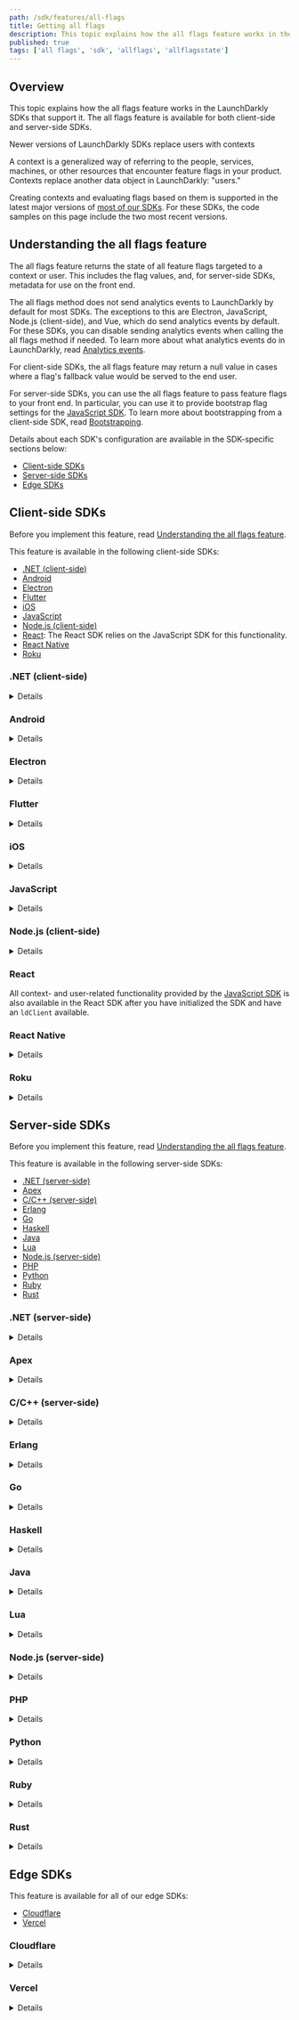 ```yaml
---
path: /sdk/features/all-flags
title: Getting all flags
description: This topic explains how the all flags feature works in the LaunchDarkly SDKs that support it.
published: true
tags: ['all flags', 'sdk', 'allflags', 'allflagsstate']
---
```


## Overview

This topic explains how the all flags feature works in the LaunchDarkly SDKs that support it. The all flags feature is available for both client-side and server-side SDKs.

<Callout intent="info">
<CalloutTitle>Newer versions of LaunchDarkly SDKs replace users with contexts</CalloutTitle>
<CalloutDescription>

A context is a generalized way of referring to the people, services, machines, or other resources that encounter feature flags in your product. Contexts replace another data object in LaunchDarkly: "users."

Creating contexts and evaluating flags based on them is supported in the latest major versions of [most of our SDKs](/sdk). For these SDKs, the code samples on this page include the two most recent versions.

</CalloutDescription>
</Callout>

## Understanding the all flags feature

The all flags feature returns the state of all feature flags targeted to a context or user. This includes the flag values, and, for server-side SDKs, metadata for use on the front end.

The all flags method does not send analytics events to LaunchDarkly by default for most SDKs. The exceptions to this are Electron, JavaScript, Node.js (client-side), and Vue, which do send analytics events by default. For these SDKs, you can disable sending analytics events when calling the all flags method if needed. To learn more about what analytics events do in LaunchDarkly, read [Analytics events](/sdk/concepts/events).

For client-side SDKs, the all flags feature may return a null value in cases where a flag's fallback value would be served to the end user.

For server-side SDKs, you can use the all flags feature to pass feature flags to your front end. In particular, you can use it to provide bootstrap flag settings for the [JavaScript SDK](/sdk/client-side/javascript). To learn more about bootstrapping from a client-side SDK, read [Bootstrapping](/sdk/features/bootstrapping).

Details about each SDK's configuration are available in the SDK-specific sections below:

* [Client-side SDKs](#client-side-sdks)
* [Server-side SDKs](#server-side-sdks)
* [Edge SDKs](#edge-sdks)

## Client-side SDKs

Before you implement this feature, read [Understanding the all flags feature](#understanding-the-all-flags-feature).

This feature is available in the following client-side SDKs:

* [.NET (client-side)](#net-client-side)
* [Android](#android)
* [Electron](#electron)
* [Flutter](#flutter)
* [iOS](#ios)
* [JavaScript](#javascript)
* [Node.js (client-side)](#nodejs-client-side)
* [React](#javascript): The React SDK relies on the JavaScript SDK for this functionality.
* [React Native](#react-native)
* [Roku](#roku)

### .NET (client-side)

<Details summary="Expand .NET (client-side) code sample">

The `AllFlags` method produces a map of feature flag keys to their values:

<CodeSample>
<CSTab label="C#">

```csharp
client.AllFlags();
```

</CSTab>
</CodeSample>

To learn more, read the [API documentation](https://launchdarkly.github.io/dotnet-client-sdk/api/LaunchDarkly.Sdk.Client.LdClient.html#LaunchDarkly_Sdk_Client_LdClient_AllFlags).
</Details>

### Android

<Details summary="Expand Android code sample">

The `allFlags` method produces a map of feature flag keys to their values:

<CodeSample>
<CSTab label="Java">

```java
client.allFlags();
```

</CSTab>
<CSTab label="Kotlin">

```kotlin
client.allFlags()
```

</CSTab>
</CodeSample>

To learn more, read the [API documentation](https://launchdarkly.github.io/android-client-sdk/).
</Details>

### Electron

<Details summary="Expand Electron code sample">

The `allFlags()` method produces a map of feature flag keys to their values. The map contains null values for any flags that would return the fallback value. The fallback value is the second argument that you normally pass to `variation`.

Unlike most of our SDKs, our Electron SDK's `allFlags()` method sends analytics events to LaunchDarkly. If you do not want `allFlags()` to generate any analytics events, you can turn this off by setting the configuration option [`sendEventsOnlyForVariation`](https://launchdarkly.github.io/node-client-sdk/interfaces/LDOptions.html#sendEventsOnlyForVariation) to `true`.

To use the all flags feature:

<CodeSample>
<CSTab label="JavaScript">

```js
let allFlagsResult = client.allFlags();
```

</CSTab>
</CodeSample>

To learn more, read the [API documentation](https://launchdarkly.github.io/electron-client-sdk/interfaces/_launchdarkly_electron_client_sdk_.ldelectronmainclient.html#allflags).
</Details>

### Flutter

<Details summary="Expand Flutter code sample">

The `allFlags` method produces a map of feature flag keys to their values:

<CodeSample>
<CSTab label="Dart">

```dart
Map<String, LDValue> flagValues = await LDClient.allFlags();
```

</CSTab>
</CodeSample>

To learn more, read [`allFlags`](https://pub.dev/documentation/launchdarkly_flutter_client_sdk/latest/launchdarkly_flutter_client_sdk/LDClient/allFlags.html).
</Details>

### iOS

<Details summary="Expand iOS code sample">

All flags returns a dictionary with the flag keys and their values. If the `LDClient` is not started, it returns `nil`.

To use the all flags feature:

<CodeSample>
<CSTab label="Swift">

```swift
let allFlags: [String: LDValue] = LDClient.get()!.allFlags
```

</CSTab>
<CSTab label="Objective-C">

```objectivec
NSDictionary<NSString*, LDValue*> * allFlags = [LDClient get].allFlags;
```

</CSTab>
</CodeSample>

To learn more, read the API documentation for [Swift](https://launchdarkly.github.io/ios-client-sdk/Classes/LDClient.html#/s:12LaunchDarkly8LDClientC8allFlagsSDySSypGSgvp) or [Objective-C](https://launchdarkly.github.io/ios-client-sdk/Classes/ObjcLDClient.html#/c:@M@LaunchDarkly@objc(cs)LDClient(py)allFlags).

</Details>

### JavaScript

<Details summary="Expand JavaScript code sample">

The `allFlags()` method produces a map of feature flag keys to their values.

The map contains null values for any flags that would return the fallback value. The fallback value is the second argument that you normally pass to `variation`.

Unlike most of our SDKs, our JavaScript SDK's `allFlags` method sends analytics events to LaunchDarkly. If you do not want `allFlags` to generate any analytics events, you can turn this off by setting the configuration option [`sendEventsOnlyForVariation`](https://launchdarkly.github.io/js-client-sdk/interfaces/LDOptions.html#sendEventsOnlyForVariation) to `true`.

To use the all flags feature:

<CodeSample>
<CSTab label="JavaScript">

```js
let allFlagsResult = client.allFlags();
```

</CSTab>
</CodeSample>

To learn more, read the [API documentation](https://launchdarkly.github.io/js-client-sdk/interfaces/LDClient.html#allFlags).
</Details>

### Node.js (client-side)

<Details summary="Expand Node.js (client-side) code sample">

The `allFlags` method produces a map of feature flag keys to their values.

The map contains null values for any flags that would return the fallback value. The fallback value is the second argument that you normally pass to `variation`.

Unlike most of our SDKs, our Node.js (client-side) SDK's `allFlags` method sends analytics events to LaunchDarkly. If you do not want `allFlags` to generate any analytics events, you can turn this off by setting the [`sendEventsOnlyForVariation`](https://launchdarkly.github.io/node-client-sdk/interfaces/LDOptions.html#sendEventsOnlyForVariation) option to `true`.

To use the all flags feature:

<CodeSample>
<CSTab label="JavaScript">

```js
let allFlagsResult = client.allFlags();
```

</CSTab>
</CodeSample>

To learn more, read the [API documentation](https://launchdarkly.github.io/node-client-sdk/interfaces/LDClient.html#allFlags).
</Details>

### React

All context- and user-related functionality provided by the [JavaScript SDK](#javascript) is also available in the React SDK after you have initialized the SDK and have an `ldClient` available.

### React Native

<Details summary="Expand React Native code sample">

The `allFlags` method returns a map containing all flag keys and values for the current context. You can also register a listener that fires when any flag in your environment changes.

To use the all flags feature:

<CodeSample>
<CSTab label="JavaScript">

```js
let allFlagsResult = client.allFlags();
allFlagsResult.then(values => {
  console.log(values);
});

// All Flags Listener
let listenerId = 'ARBITRARY_VALUE'
let listener = value => Alert.alert('All Flags Listener Callback', value);
client.registerAllFlagsListener(listenerId, listener);
```

</CSTab>
</CodeSample>

To learn more, read the [API documentation](https://launchdarkly.github.io/react-native-client-sdk/classes/LDClient.html#allFlags).
</Details>

### Roku

<Details summary="Expand Roku code sample">

You can get an associative array of `flagKey` to `flagValue` for all flags from the client with:

<CodeSample>
<CSTab label="BrightScript">

```brightscript
allFlags = launchDarkly.allFlags()

```

</CSTab>
</CodeSample>
</Details>

## Server-side SDKs

Before you implement this feature, read [Understanding the all flags feature](#understanding-the-all-flags-feature).

This feature is available in the following server-side SDKs:

* [.NET (server-side)](#net-server-side)
* [Apex](#apex)
* [C/C++ (server-side)](#cc-server-side)
* [Erlang](#erlang)
* [Go](#go)
* [Haskell](#haskell)
* [Java](#java)
* [Lua](#lua)
* [Node.js (server-side)](#nodejs-server-side)
* [PHP](#php)
* [Python](#python)
* [Ruby](#ruby)
* [Rust](#rust)

### .NET (server-side)

<Details summary="Expand .NET (server-side) code sample">

The [`AllFlagsState`](https://launchdarkly.github.io/dotnet-server-sdk/api/LaunchDarkly.Sdk.Server.LdClient.html#LaunchDarkly_Sdk_Server_LdClient_AllFlagsState_) method captures the state of all feature flags with regard to a specific context. This includes the flag values, as well as other metadata.

To use the all flags feature:

<CodeSample>
<CSTab label=".NET SDK v7.0 (C#)">

```csharp
var state = client.AllFlagsState(context);
```

</CSTab>
<CSTab label=".NET SDK v6.x (C#)">

```csharp
var state = client.AllFlagsState(user);
```

</CSTab>
</CodeSample>

To learn more, read the [API documentation](https://launchdarkly.github.io/dotnet-server-sdk/api/LaunchDarkly.Sdk.Server.LdClient.html#LaunchDarkly_Sdk_Server_LdClient_AllFlagsState_LaunchDarkly_Sdk_User_LaunchDarkly_Sdk_Server_FlagsStateOption___).
</Details>

### Apex

<Details summary="Expand Apex code sample">

The `allFlags` method produces a map of feature flag keys to their values for a specific user. This does not send any evaluation events to LaunchDarkly.

To use the all flags feature:

<CodeSample>
<CSTab label="Apex">

```java
Map<String, LDValue> values = client.allFlags(user);
```

</CSTab>
</CodeSample>

To learn more, read the [API documentation](https://github.com/launchdarkly/apex-server-sdk/blob/master/doc.md#other-methods-1).
</Details>

### C/C++ (server-side)

<Details summary="Expand C/C++ (server-side) code sample">

The `LDAllFlags` function captures the state of all feature flag keys with regard to a specific user. This includes their values, as well as other metadata.

This method can be useful for passing feature flags to your front end. In particular, it can be used to provide bootstrap flag settings for our [JavaScript SDK](/sdk/client-side/javascript).

To use the all flags feature:

<CodeSample>
<CSTab label="C/C++">

```c
struct LDJSON *allFlags = LDAllFlags(client, user);
```

</CSTab>
</CodeSample>

To learn more, read the [API documentation](https://launchdarkly.github.io/c-server-sdk/variations_8h.html#a51ba0df725bdcd4a005e6efe7bb4f944).
</Details>

### Erlang

<Details summary="Expand Erlang code sample">

The `all_flags_state` function captures the state of all feature flag keys as evaluated for a specific context. This includes their values and other metadata.

To use the all flags feature:

<CodeSample>
<CSTab label="Erlang v2.0">

```
ldclient:all_flags_state(#{key => <<"context-key-123abc">>})
```

</CSTab>
<CSTab label="Erlang SDK v1.x">

```
ldclient:all_flags_state(#{key => <<"user-key-123abc">>})
```

</CSTab>
</CodeSample>

To learn more, read the [API documentation](https://hexdocs.pm/launchdarkly_server_sdk/).
</Details>

### Go

<Details summary="Expand Go code sample">

The [`AllFlagsState`](https://pkg.go.dev/github.com/launchdarkly/go-server-sdk/v6#LDClient.AllFlagsState) method captures the state of all feature flag keys with regard to a specific context. This includes their values, as well as other metadata.

In this example, the extra `ClientSideOnly` option is specified so that only the feature flags designated for client-side use are included in the result.

To use the all flags feature:

<CodeSample>
<CSTab label="Go SDK v6.0">

```go
import (
    "github.com/launchdarkly/go-server-sdk/v6/interfaces/flagstate"
)

state := client.AllFlagsState(context, flagstate.OptionClientSideOnly())
```

</CSTab>
<CSTab label="Go SDK v5.x">

```go
import (
    "gopkg.in/launchdarkly/go-server-sdk.v5/interfaces/flagstate"
)

state := client.AllFlagsState(user, flagstate.OptionClientSideOnly())
```

</CSTab>
</CodeSample>

To learn more, read the [API documentation](https://pkg.go.dev/github.com/launchdarkly/go-server-sdk/v6#LDClient.AllFlagsState).
</Details>

### Haskell

<Details summary="Expand Haskell code sample">

The `allFlags` function captures the state of all feature flag keys as evaluated for a specific context. This includes their values, as well as other metadata.

To use the all flags feature:

<CodeSample>
<CSTab label="Haskell SDK v4.0">

```haskell
state = allFlagsState client context False False False
```

</CSTab>
<CSTab label="Haskell SDK v3.x">

```haskell
state = allFlags client user
```

</CSTab>
</CodeSample>

To learn more, read the [API documentation](https://launchdarkly.github.io/haskell-server-sdk/LaunchDarkly-Server-Client.html#v:allFlags).
</Details>

### Java

<Details summary="Expand Java code sample">

The [`allFlagsState`](https://javadoc.io/doc/com.launchdarkly/launchdarkly-java-server-sdk/latest/com/launchdarkly/sdk/server/LDClient.html#allFlagsState(com.launchdarkly.sdk.LDContext,com.launchdarkly.sdk.server.FlagsStateOption...)) method captures the state of all feature flags with regard to a specific context. This includes their values as well as other metadata.

This method can be useful for passing feature flags to your front end. In particular, it can be used to provide bootstrap flag settings for our [JavaScript SDK](/sdk/client-side/javascript).

To use the all flags feature:

<CodeSample>
<CSTab label="Java SDK v6.0">

```java
FeatureFlagsState state = client.allFlagsState(context);
```

</CSTab>
<CSTab label="Java SDK v5.x">

```java
FeatureFlagsState state = client.allFlagsState(user);
```

</CSTab>
</CodeSample>

To learn more, read [`allFlagsState`](https://javadoc.io/doc/com.launchdarkly/launchdarkly-java-server-sdk/latest/com/launchdarkly/sdk/server/LDClient.html#allFlagsState(com.launchdarkly.sdk.LDContext,com.launchdarkly.sdk.server.FlagsStateOption...)).
</Details>

### Lua

<Details summary="Expand Lua code sample">

The `allFlags` method captures the state of all feature flag keys with regard to a specific user. This includes their values, as well as other metadata.

To use the all flags feature:

<CodeSample>
<CSTab label="Lua">

```lua
local allFlags = client:allFlags(user)
```

</CSTab>
</CodeSample>

To learn more, read the [API documentation](https://launchdarkly.github.io/lua-server-sdk/modules/launchdarkly-server-sdk.html#allFlags).
</Details>

### Node.js (server-side)

<Details summary="Expand Node.js (server-side) code sample">

The `allFlagsState` method captures the state of all feature flag keys with regard to a specific context. This includes their values, as well as other metadata.

To use the all flags feature:

<CodeSample>
<CSTab label="Node.js SDK v7.0">

```js
client.allFlagsState(context, options, (err, flagsState) => {
  // this object can be converted to JSON or can be queried for flag values
});
```

</CSTab>
<CSTab label="Node.js SDK v6.x and earlier">

```js
client.allFlagsState(user, options, (err, flagsState) => {
  // this object can be converted to JSON or can be queried for flag values
});
```

</CSTab>
</CodeSample>

To learn more, read the [API documentation](https://launchdarkly.github.io/node-server-sdk/interfaces/_launchdarkly_node_server_sdk_.LDClient.html#allFlagsState).

</Details>

### PHP

<Details summary="Expand PHP code sample">

The `allFlagsState` method captures the state of all feature flag keys with regard to a specific context. This includes their values, as well as other metadata.

This method can be useful for passing feature flags to your front end. In particular, you can use it to provide bootstrap flag settings for LaunchDarkly's [JavaScript SDK](/sdk/client-side/javascript).

To use the all flags feature:

<CodeSample>
<CSTab label="PHP SDK v5.0">

```php
$state  = $client->allFlagsState($context);
```

</CSTab>
<CSTab label="PHP SDK v4.x">

```php
$state  = $client->allFlagsState($user);
```

</CSTab>
</CodeSample>

To learn more, read the [API documentation](https://launchdarkly.github.io/php-server-sdk/classes/LaunchDarkly-LDClient.html#method_allFlagsState).

</Details>

### Python

<Details summary="Expand Python code sample">

The `all_flags_state` method captures the state of all feature flag keys with regard to a specific user. This includes their values, as well as other metadata.

This method can be useful for passing feature flags to your front end. In particular, it can be used to provide bootstrap flag settings for our [JavaScript SDK](/sdk/client-side/javascript).

To use the all flags feature:

<CodeSample>
<CSTab label="Python SDK v8.0">

```python
state = ldclient.get().all_flags_state(context)
```

</CSTab>
<CSTab label="Python SDK v7.x">

```python
state = ldclient.get().all_flags_state(user)
```

</CSTab>
</CodeSample>

To learn more, read the [API documentation](https://launchdarkly-python-sdk.readthedocs.io/en/latest/api-main.html#ldclient.client.LDClient.all_flags).
</Details>

### Ruby

<Details summary="Expand Ruby code sample">

The `all_flags_state` method captures the state of all feature flag keys with regard to a specific context. This includes their values, as well as other metadata.

This method can be useful for passing feature flags to your front end. In particular, it can be used to provide bootstrap flag settings for our [JavaScript SDK](/sdk/client-side/javascript).

To use the all flags feature:

<CodeSample>
<CSTab label="Ruby SDK v7.0">

```ruby
state = client.all_flags_state(context)
```

</CSTab>
<CSTab label="Ruby SDK v6.x">

```ruby
state = client.all_flags_state(user)
```

</CSTab>
</CodeSample>

To learn more, read the [API documentation](https://launchdarkly.github.io/ruby-server-sdk/LaunchDarkly/LDClient.html#all_flags_state-instance_method).
</Details>

### Rust

<Details summary="Expand Rust code sample">

The `all_flags_detail` method captures the state of all feature flag keys with regard to a specific context. This includes their values, as well as other metadata.

This method can be useful for passing feature flags to your front end. In particular, it can be used to provide bootstrap flag settings for our [JavaScript SDK](/sdk/client-side/javascript).

To use the all flags feature:

<CodeSample>
<CSTab label="Rust SDK v1">

```rust
let state = ldclient.all_flags_detail(&context, FlagDetailConfig::new());
```

</CSTab>
<CSTab label="Rust SDK beta">

```rust
let state = ldclient.all_flags_detail(&user, FlagDetailConfig::new());
```

</CSTab>
</CodeSample>

To learn more, read the [API documentation](https://docs.rs/launchdarkly-server-sdk/latest/launchdarkly_server_sdk/struct.Client.html#method.all_flags_detail).
</Details>

## Edge SDKs

This feature is available for all of our edge SDKs:

* [Cloudflare](#cloudflare)
* [Vercel](#vercel)


### Cloudflare

<Details summary="Expand Cloudflare code sample">

The `allFlagsState` method captures the state of all feature flag keys with regard to a specific context. This includes their values, as well as other metadata.

To use the all flags feature:

<CodeSample>
<CSTab label="TypeScript">

```js
const allFlags = await client.allFlagsState(context);
```

</CSTab>
</CodeSample>

To learn more, read the [API documentation](https://launchdarkly.github.io/js-core/packages/sdk/cloudflare/docs/classes/LDClient.html#allFlagsState).

</Details>

### Vercel

<Details summary="Expand Vercel code sample">

The `allFlagsState` method captures the state of all feature flag keys with regard to a specific context. This includes their values, as well as other metadata.

To use the all flags feature:

<CodeSample>
<CSTab label="TypeScript">

```js
const allFlags = await client.allFlagsState(context);
```

</CSTab>
</CodeSample>

To learn more, read [`allFlagsState`](https://launchdarkly.github.io/js-core/packages/sdk/vercel/docs/classes/LDClient.html#allFlagsState).

</Details>
